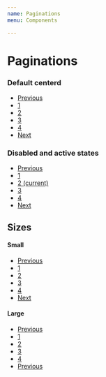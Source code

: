 ```yaml
---
name: Paginations
menu: Components

---
```


# Paginations
### Default centerd
<Playground>
<nav aria-label="Page navigation example">
  <ul className="pagination justify-content-center">
     <li className="page-item disabled">
      <a className="page-link" href="#" aria-label="Previous">
        <span className="fa fa-chevron-left" aria-hidden="true"></span>
        <span className="sr-only">Previous</span>
      </a>
    </li>
    <li className="page-item"><a className="page-link" href="#">1</a></li>
    <li className="page-item"><a className="page-link" href="#">2</a></li>
    <li className="page-item"><a className="page-link" href="#">3</a></li>
    <li className="page-item"><a className="page-link" href="#">4</a></li>
     <li className="page-item">
      <a className="page-link" href="#" aria-label="Next">
        <span className="fa fa-chevron-right" aria-hidden="true"></span>
        <span className="sr-only">Next</span>
      </a>
    </li>
  </ul>
</nav>
</Playground>

### Disabled and active states

<Playground>
<nav aria-label="...">
  <ul className="pagination">
    <li className="page-item disabled">
     <a className="page-link" href="#" aria-label="Previous">
       <span className="fa fa-chevron-left" aria-hidden="true"></span>
       <span className="sr-only">Previous</span>
     </a>
   </li>
    <li className="page-item"><a className="page-link" href="#">1</a></li>
    <li className="page-item active">
      <a className="page-link" href="#">2 <span className="sr-only">(current)</span></a>
    </li>
    <li className="page-item"><a className="page-link" href="#">3</a></li>
    <li className="page-item"><a className="page-link" href="#">4</a></li>
    <li className="page-item">
     <a className="page-link" href="#" aria-label="Next">
       <span className="fa fa-chevron-right" aria-hidden="true"></span>
       <span className="sr-only">Next</span>
     </a>
   </li>
  </ul>
</nav>
</Playground>

## Sizes
#### Small
<Playground>
<nav aria-label="...">
  <ul className="pagination pagination-sm">
    <li className="page-item">
     <a className="page-link" href="#" aria-label="Previous">
       <span className="fa fa-chevron-left" aria-hidden="true"></span>
       <span className="sr-only">Previous</span>
     </a>
   </li>
    <li className="page-item">
      <a className="page-link" href="#" tabIndex="-1">1</a>
    </li>
    <li className="page-item"><a className="page-link" href="#">2</a></li>
    <li className="page-item"><a className="page-link" href="#">3</a></li>
    <li className="page-item"><a className="page-link" href="#">4</a></li>
    <li className="page-item">
     <a className="page-link" href="#" aria-label="Next">
       <span className="fa fa-chevron-right" aria-hidden="true"></span>
       <span className="sr-only">Next</span>
     </a>
   </li>
  </ul>
</nav>
</Playground>

#### Large
<Playground>
<nav aria-label="...">
  <ul className="pagination pagination-lg">
    <li className="page-item">
     <a className="page-link" href="#" aria-label="Previous">
       <span className="fa fa-chevron-left" aria-hidden="true"></span>
       <span className="sr-only">Previous</span>
     </a>
   </li>
    <li className="page-item disabled">
      <a className="page-link" href="#" tabIndex="-1">1</a>
    </li>
    <li className="page-item"><a className="page-link" href="#">2</a></li>
    <li className="page-item"><a className="page-link" href="#">3</a></li>
    <li className="page-item"><a className="page-link" href="#">4</a></li>
     <li className="page-item">
      <a className="page-link" href="#" aria-label="Previous">
        <span className="fa fa-chevron-right" aria-hidden="true"></span>
        <span className="sr-only">Previous</span>
      </a>
    </li>
  </ul>
</nav>
</Playground>
